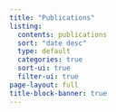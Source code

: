 ```yaml
---
title: "Publications"
listing:
  contents: publications
  sort: "date desc"
  type: default
  categories: true
  sort-ui: true
  filter-ui: true
page-layout: full
title-block-banner: true
---
```



